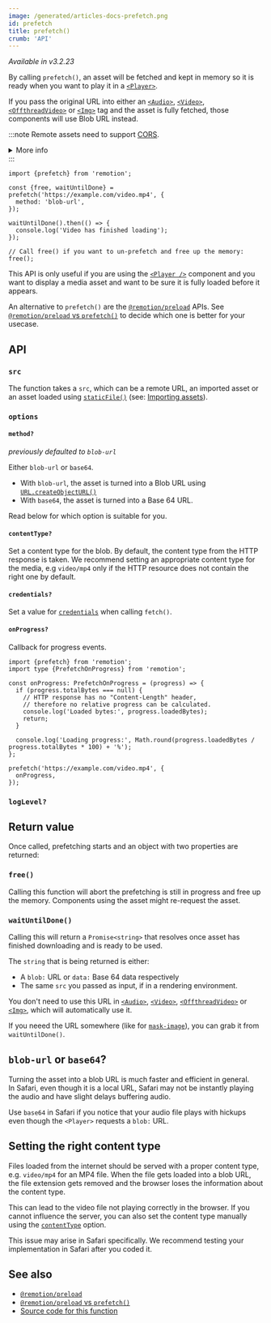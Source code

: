 ```yaml
---
image: /generated/articles-docs-prefetch.png
id: prefetch
title: prefetch()
crumb: 'API'
---
```


_Available in v3.2.23_

By calling `prefetch()`, an asset will be fetched and kept in memory so it is ready when you want to play it in a [`<Player>`](/docs/player).

If you pass the original URL into either an [`<Audio>`](/docs/audio), [`<Video>`](/docs/video), [`<OffthreadVideo>`](/docs/offthreadvideo) or [`<Img>`](/docs/img) tag and the asset is fully fetched, those components will use Blob URL instead.

:::note
Remote assets need to support [CORS](https://developer.mozilla.org/en-US/docs/Web/HTTP/CORS).

<details>
  <summary>More info</summary>
  <ul>
    <li>
      Remotion's origin is usually <code>http://localhost:3000</code>, but it may be different if rendering on Lambda or the port is busy.
    </li>
    <li>
      You can <a href="/docs/chromium-flags#--disable-web-security">disable CORS</a> during renders.
    </li>
  </ul>
</details>
:::

```tsx twoslash
import {prefetch} from 'remotion';

const {free, waitUntilDone} = prefetch('https://example.com/video.mp4', {
  method: 'blob-url',
});

waitUntilDone().then(() => {
  console.log('Video has finished loading');
});

// Call free() if you want to un-prefetch and free up the memory:
free();
```

This API is only useful if you are using the [`<Player />`](/docs/player) component and you want to display a media asset and want to be sure it is fully loaded before it appears.

An alternative to `prefetch()` are the [`@remotion/preload`](/docs/preload) APIs. See [`@remotion/preload` vs `prefetch()`](/docs/player/preloading#remotionpreload-vs-prefetch) to decide which one is better for your usecase.

## API

### `src`

The function takes a `src`, which can be a remote URL, an imported asset or an asset loaded using [`staticFile()`](/docs/staticfile) (see: [Importing assets](/docs/assets)).

### `options`

#### `method?`<AvailableFrom v="3.2.35" />

_previously defaulted to `blob-url`_

Either `blob-url` or `base64`.

- With `blob-url`, the asset is turned into a Blob URL using [`URL.createObjectURL()`](https://developer.mozilla.org/en-US/docs/Web/API/URL/createObjectURL)
- With `base64`, the asset is turned into a Base 64 URL.

Read below for which option is suitable for you.

#### `contentType?`<AvailableFrom v="4.0.40" />

Set a content type for the blob. By default, the content type from the HTTP response is taken. We recommend setting an appropriate content type for the media, e.g `video/mp4` only if the HTTP resource does not contain the right one by default.

#### `credentials?`<AvailableFrom v="4.0.229" />

Set a value for [`credentials`](https://developer.mozilla.org/en-US/docs/Web/API/Fetch_API/Using_Fetch#including_credentials) when calling `fetch()`.

#### `onProgress?`<AvailableFrom v="4.0.85" />

Callback for progress events.

```tsx twoslash
import {prefetch} from 'remotion';
import type {PrefetchOnProgress} from 'remotion';

const onProgress: PrefetchOnProgress = (progress) => {
  if (progress.totalBytes === null) {
    // HTTP response has no "Content-Length" header,
    // therefore no relative progress can be calculated.
    console.log('Loaded bytes:', progress.loadedBytes);
    return;
  }

  console.log('Loading progress:', Math.round(progress.loadedBytes / progress.totalBytes * 100) + '%');
};

prefetch('https://example.com/video.mp4', {
  onProgress,
});
```

### `logLevel?`<AvailableFrom v="4.0.250" />

<Options id="log" />

## Return value

Once called, prefetching starts and an object with two properties are returned:

### `free()`

Calling this function will abort the prefetching is still in progress and free up the memory. Components using the asset might re-request the asset.

### `waitUntilDone()`

Calling this will return a `Promise<string>` that resolves once asset has finished downloading and is ready to be used.

The `string` that is being returned is either:

- A `blob:` URL or `data:` Base 64 data respectively
- The same `src` you passed as input, if in a rendering environment.

You don't need to use this URL in [`<Audio>`](/docs/audio), [`<Video>`](/docs/video), [`<OffthreadVideo>`](/docs/offthreadvideo) or [`<Img>`](/docs/img), which will automatically use it.

If you neeed the URL somewhere (like for [`mask-image`](/docs/troubleshooting/background-image)), you can grab it from `waitUntilDone()`.

## `blob-url` or `base64`?

Turning the asset into a blob URL is much faster and efficient in general.  
In Safari, even though it is a local URL, Safari may not be instantly playing the audio and have slight delays buffering audio.

Use `base64` in Safari if you notice that your audio file plays with hickups even though the `<Player>` requests a `blob:` URL.

## Setting the right content type

Files loaded from the internet should be served with a proper content type, e.g. `video/mp4` for an MP4 file. When the file gets loaded into a blob URL, the file extension gets removed and the browser loses the information about the content type.

This can lead to the video file not playing correctly in the browser. If you cannot influence the server, you can also set the content type manually using the [`contentType`](#contenttype) option.

This issue may arise in Safari specifically. We recommend testing your implementation in Safari after you coded it.

## See also

- [`@remotion/preload`](/docs/preload)
- [`@remotion/preload` vs `prefetch()`](/docs/player/preloading#remotionpreload-vs-prefetch)
- [Source code for this function](https://github.com/remotion-dev/remotion/blob/main/packages/core/src/prefetch.ts)
